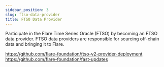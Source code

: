 ```yaml
---
sidebar_position: 3
slug: ftso-data-provider
title: FTSO Data Provider
---
```


Participate in the Flare Time Series Oracle (FTSO) by becoming an FTSO data provider. FTSO data providers are responsible for sourcing off-chain data and bringing it to Flare.

https://github.com/flare-foundation/ftso-v2-provider-deployment
https://github.com/flare-foundation/fast-updates
